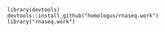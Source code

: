 
~~~~~~~~~
library(devtools)
devtools::install_github("homologus/rnaseq.work")
library("rnaseq.work")
~~~~~~~~~
